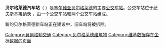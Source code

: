 {{Unreferenced|time=2021-03-15T21:37:34+00:00}}
'''贝尔格莱德汽车站'''（{{Lang-sr-Cyrl|Београдска аутобуска станица}}  ）是[[塞尔维亚|塞尔维亚]][[贝尔格莱德|贝尔格莱德]]的主要[[巴士车站|公交车站]]。公交车站位于[[薩夫斯基韋納茨|萨夫斯基韦纳茨]] ，由一个公交车站和两个公交车站组成。

新的贝尔格莱德新车站正在建设中，旧车站将被拆除。


[[Category:貝爾格勒交通|Category:貝爾格勒交通]]
[[Category:贝尔格莱德建筑物|Category:贝尔格莱德建筑物]]
[[Category:维基数据存在坐标数据的页面|Category:维基数据存在坐标数据的页面]]